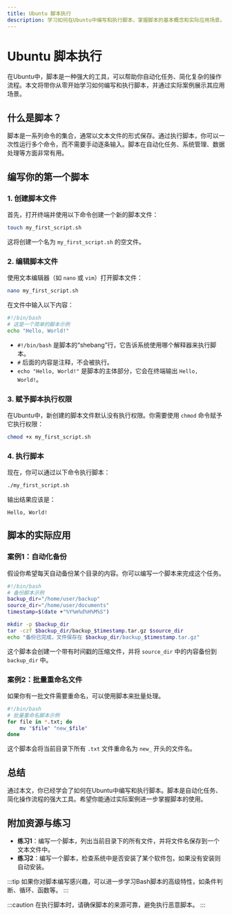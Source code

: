```yaml
---
title: Ubuntu 脚本执行
description: 学习如何在Ubuntu中编写和执行脚本，掌握脚本的基本概念和实际应用场景。
---
```


# Ubuntu 脚本执行

在Ubuntu中，脚本是一种强大的工具，可以帮助你自动化任务、简化复杂的操作流程。本文将带你从零开始学习如何编写和执行脚本，并通过实际案例展示其应用场景。

## 什么是脚本？

脚本是一系列命令的集合，通常以文本文件的形式保存。通过执行脚本，你可以一次性运行多个命令，而不需要手动逐条输入。脚本在自动化任务、系统管理、数据处理等方面非常有用。

## 编写你的第一个脚本

### 1. 创建脚本文件

首先，打开终端并使用以下命令创建一个新的脚本文件：

```bash
touch my_first_script.sh
```

这将创建一个名为 `my_first_script.sh` 的空文件。

### 2. 编辑脚本文件

使用文本编辑器（如 `nano` 或 `vim`）打开脚本文件：

```bash
nano my_first_script.sh
```

在文件中输入以下内容：

```bash
#!/bin/bash
# 这是一个简单的脚本示例
echo "Hello, World!"
```

- `#!/bin/bash` 是脚本的“shebang”行，它告诉系统使用哪个解释器来执行脚本。
- `#` 后面的内容是注释，不会被执行。
- `echo "Hello, World!"` 是脚本的主体部分，它会在终端输出 `Hello, World!`。

### 3. 赋予脚本执行权限

在Ubuntu中，新创建的脚本文件默认没有执行权限。你需要使用 `chmod` 命令赋予它执行权限：

```bash
chmod +x my_first_script.sh
```

### 4. 执行脚本

现在，你可以通过以下命令执行脚本：

```bash
./my_first_script.sh
```

输出结果应该是：

```
Hello, World!
```

## 脚本的实际应用

### 案例1：自动化备份

假设你希望每天自动备份某个目录的内容。你可以编写一个脚本来完成这个任务。

```bash
#!/bin/bash
# 备份脚本示例
backup_dir="/home/user/backup"
source_dir="/home/user/documents"
timestamp=$(date +"%Y%m%d%H%M%S")

mkdir -p $backup_dir
tar -czf $backup_dir/backup_$timestamp.tar.gz $source_dir
echo "备份已完成，文件保存在 $backup_dir/backup_$timestamp.tar.gz"
```

这个脚本会创建一个带有时间戳的压缩文件，并将 `source_dir` 中的内容备份到 `backup_dir` 中。

### 案例2：批量重命名文件

如果你有一批文件需要重命名，可以使用脚本来批量处理。

```bash
#!/bin/bash
# 批量重命名脚本示例
for file in *.txt; do
    mv "$file" "new_$file"
done
```

这个脚本会将当前目录下所有 `.txt` 文件重命名为 `new_` 开头的文件名。

## 总结

通过本文，你已经学会了如何在Ubuntu中编写和执行脚本。脚本是自动化任务、简化操作流程的强大工具。希望你能通过实际案例进一步掌握脚本的使用。

## 附加资源与练习

- **练习1**：编写一个脚本，列出当前目录下的所有文件，并将文件名保存到一个文本文件中。
- **练习2**：编写一个脚本，检查系统中是否安装了某个软件包，如果没有安装则自动安装。

:::tip
如果你对脚本编写感兴趣，可以进一步学习Bash脚本的高级特性，如条件判断、循环、函数等。
:::

:::caution
在执行脚本时，请确保脚本的来源可靠，避免执行恶意脚本。
:::